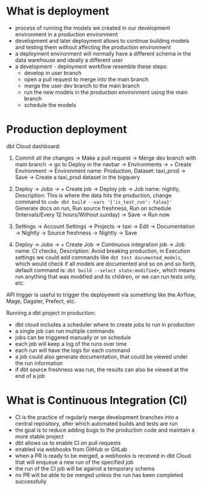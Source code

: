 # What is deployment
- process of running the models we created in our development environment in a production environment
- development and later deployment allows to continue building models and testing them without affecting the production environment
- a deployment environment will normally have a different schema in the data warehouse and ideally a different user
- a development - deployment workflow resemble these steps:
    - develop in user branch
    - open a pull request to merge into the main branch
    - merge the user dev branch to the main branch
    - run the new models in the production environment using the main branch
    - schedule the models

# Production deployment
dbt Cloud dashboard:
1) Commit all the changes -> Make a pull request -> Merge dev branch with main branch -> go to Deploy in the navbar -> Environments -> + Create Environment -> Environment name: Production, Dataset: taxi_prod -> Save -> Create a taxi_prod dataset in the bigquery

2) Deploy -> Jobs -> + Create job -> Deploy job -> Job name: nightly, Description: This is where the data hits the production, change command to ```code dbt build --vars '{'is_test_run': false}'``` Generate docs on run, Run source freshness, Run on schedule (Intervals/Every 12 hours/Without sunday) -> Save -> Run now

3) Settings -> Account Settings -> Projects -> taxi -> Edit -> Documentation -> Nightly -> Source freshness -> Nightly -> Save

4) Deploy -> Jobs -> + Create Job -> Continuous integration job -> Job name: CI checks, Description: Avoid breaking production, in Execution settings we could add commands like ```dbt test documented_models```, which would check if all models are documented and so on and so forth, default command is: ```dbt build --select state:modified+```, which means run anything that was modified and its children, or we can run tests only, etc.


API trigger is useful to trigger the deployment via something like the Airflow, Mage, Dagster, Prefect, etc.

Running a dbt project in production:
- dbt cloud includes a scheduler where to create jobs to run in production
- a single job can run multiple commands
- jobs can be triggered manually or on schedule
- each job will keep a log of the runs over time
- each run will have the logs for each command
- a job could also generate documentation, that could be viewed under the run information
- if dbt source freshness was run, the results can also be viewed at the end of a job

# What is Continuous Integration (CI)
- CI is the practice of regularly merge development branches into a central repository, after which automated builds and tests are run
- the goal is to reduce adding bugs to the production code and maintain a more stable project
- dbt allows us to enable CI on pull requests
- enabled via webhooks from GitHub or GitLab
- when a PR is ready to be merged, a webhooks is received in dbt Cloud that will enqueue a new run of the specified job
- the run of the CI job will be against a temporary schema
- no PR will be able to be merged unless the run has been completed successfully
